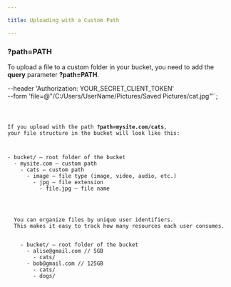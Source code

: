 ```yaml
---

title: Uploading with a Custom Path

---
```



### ?path=PATH

To upload a file to a custom folder in your bucket, you need to add the **query** parameter **?path=PATH**.

--header 'Authorization: YOUR_SECRET_CLIENT_TOKEN' \
--form 'file=@"/C:/Users/UserName/Pictures/Saved Pictures/cat.jpg"'`;

<Code code={exampleCodeCurl} lang="sh" title={fileNameBash} />

If you upload with the path **?path=mysite.com/cats**, your file structure in the bucket will look like this:

<FileTree>
- bucket/ — root folder of the bucket
  - mysite.com — custom path
    - cats — custom path
      - image — file type (image, video, audio, etc.)
        - jpg — file extension
          - file.jpg — file name

</FileTree>

<Aside title="Convenient Organization of Uploaded Files">
  You can organize files by unique user identifiers.
  This makes it easy to track how many resources each user consumes.

  <FileTree>
    - bucket/ — root folder of the bucket
      - alise@gmail.com // 5GB
        - cats/
      - bob@gmail.com // 125GB
        - cats/
        - dogs/

  </FileTree>
</Aside>